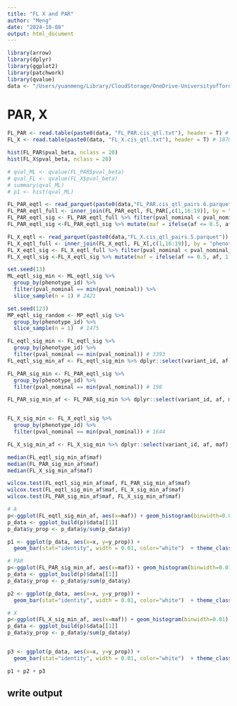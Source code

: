```yaml
---
title: "FL X and PAR"
author: "Meng"
date: "2024-10-08"
output: html_document
---
```


```r
library(arrow)
library(dplyr)
library(ggplot2)
library(patchwork)
library(qvalue)
data <- "/Users/yuanmeng/Library/CloudStorage/OneDrive-UniversityofToronto/Manuscripts/rumex_eqtl/eqtl/"
```


# PAR, X
```r
FL_PAR <- read.table(paste0(data, "FL_PAR.cis_qtl.txt"), header = T) # 1090
FL_X <- read.table(paste0(data, "FL_X.cis_qtl.txt"), header = T) # 1870

hist(FL_PAR$pval_beta, nclass = 20)
hist(FL_X$pval_beta, nclass = 20)

# qval_ML <- qvalue(FL_PAR$pval_beta)
# qval_FL <- qvalue(FL_X$pval_beta)
# summary(qval_ML)
# p1 <- hist(qval_ML)

```


```r
FL_PAR_eqtl <- read_parquet(paste0(data,"FL_PAR.cis_qtl_pairs.6.parquet"))
FL_PAR_eqtl_full <- inner_join(FL_PAR_eqtl, FL_PAR[,c(1,16:19)], by = "phenotype_id") # 81368
FL_PAR_eqtl_sig <- FL_PAR_eqtl_full %>% filter(pval_nominal < pval_nominal_threshold) # 738
FL_PAR_eqtl_sig <-FL_PAR_eqtl_sig %>% mutate(maf = ifelse(af <= 0.5, af, 1 - af))

FL_X_eqtl <- read_parquet(paste0(data,"FL_X.cis_qtl_pairs.5.parquet"))
FL_X_eqtl_full <- inner_join(FL_X_eqtl, FL_X[,c(1,16:19)], by = "phenotype_id") # 261175
FL_X_eqtl_sig <- FL_X_eqtl_full %>% filter(pval_nominal < pval_nominal_threshold) # 16282
FL_X_eqtl_sig <-FL_X_eqtl_sig %>% mutate(maf = ifelse(af <= 0.5, af, 1 - af))
```


```r
set.seed(13)
ML_eqtl_sig_min <- ML_eqtl_sig %>%
  group_by(phenotype_id) %>% 
  filter(pval_nominal == min(pval_nominal)) %>% 
  slice_sample(n = 1) # 2421

set.seed(123)
MP_eqtl_sig_random <- MP_eqtl_sig %>%
  group_by(phenotype_id) %>% 
  slice_sample(n = 1)  # 1475

```


```r
FL_eqtl_sig_min <- FL_eqtl_sig %>%
  group_by(phenotype_id) %>% 
  filter(pval_nominal == min(pval_nominal)) # 3393
FL_eqtl_sig_min_af <- FL_eqtl_sig_min %>% dplyr::select(variant_id, af, maf) %>% distinct()

FL_PAR_sig_min <- FL_PAR_eqtl_sig %>%
  group_by(phenotype_id) %>% 
  filter(pval_nominal == min(pval_nominal)) # 198

FL_PAR_sig_min_af <- FL_PAR_sig_min %>% dplyr::select(variant_id, af, maf) %>% distinct()


FL_X_sig_min <- FL_X_eqtl_sig %>%
  group_by(phenotype_id) %>% 
  filter(pval_nominal == min(pval_nominal)) # 1644

FL_X_sig_min_af <- FL_X_sig_min %>% dplyr::select(variant_id, af, maf) %>% distinct()
```

```r
median(FL_eqtl_sig_min_af$maf)
median(FL_PAR_sig_min_af$maf)
median(FL_X_sig_min_af$maf)


```

```r
wilcox.test(FL_eqtl_sig_min_af$maf, FL_PAR_sig_min_af$maf)
wilcox.test(FL_eqtl_sig_min_af$maf, FL_X_sig_min_af$maf)
wilcox.test(FL_PAR_sig_min_af$maf, FL_X_sig_min_af$maf)
```

```r
# A
p<-ggplot(FL_eqtl_sig_min_af, aes(x=maf)) + geom_histogram(binwidth=0.01) 
p_data <- ggplot_build(p)$data[[1]]
p_data$y_prop <- p_data$y/sum(p_data$y)

p1 <- ggplot(p_data, aes(x=x, y=y_prop)) +
  geom_bar(stat="identity", width = 0.01, color="white")  + theme_classic() + ggtitle("Female leaf - A")+ labs(x="MAF", y="Proportion")+ theme(text = element_text(size = 10)) + ylim(0, 0.177)+ geom_vline(xintercept=0.1190475, color = "red",linetype="dashed")

# PAR
p<-ggplot(FL_PAR_sig_min_af, aes(x=maf)) + geom_histogram(binwidth=0.01) 
p_data <- ggplot_build(p)$data[[1]]
p_data$y_prop <- p_data$y/sum(p_data$y)

p2 <- ggplot(p_data, aes(x=x, y=y_prop)) +
  geom_bar(stat="identity", width = 0.01, color="white")  + theme_classic() + ggtitle("Female leaf - PAR")+ labs(x="MAF", y="Proportion")+ theme(text = element_text(size = 10)) + ylim(0, 0.177)+ geom_vline(xintercept=0.1, color = "red",linetype="dashed")

# X
p<-ggplot(FL_X_sig_min_af, aes(x=maf)) + geom_histogram(binwidth=0.01) 
p_data <- ggplot_build(p)$data[[1]]
p_data$y_prop <- p_data$y/sum(p_data$y)


p3 <- ggplot(p_data, aes(x=x, y=y_prop)) +
  geom_bar(stat="identity", width = 0.01, color="white")  + theme_classic() + ggtitle("Female leaf - X")+ labs(x="MAF", y="Proportion")+ theme(text = element_text(size = 10)) + ylim(0, 0.177)+ geom_vline(xintercept=0.1060606, color = "red",linetype="dashed")

p1 + p2 + p3
```



## write output
```r

```

